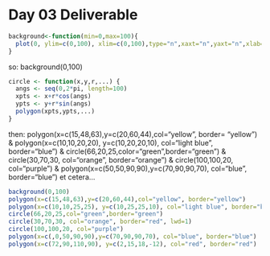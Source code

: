 Day 03 Deliverable
===============================================

```r
background<-function(min=0,max=100){
  plot(0, ylim=c(0,100), xlim=c(0,100),type="n",xaxt="n",yaxt="n",xlab="",ylab="",bty="n",asp=1)
}
```
 so: background(0,100)
 
```r
circle <- function(x,y,r,...) {
  angs <- seq(0,2*pi, length=100)
  xpts <- x+r*cos(angs)
  ypts <- y+r*sin(angs) 
  polygon(xpts,ypts,...)
}
```

then: 
      polygon(x=c(15,48,63),y=c(20,60,44),col="yellow", border= "yellow")
              &
      polygon(x=c(10,10,20,20), y=c(10,20,20,10), col="light blue", border="blue")
              &
      circle(66,20,25,color="green",border="green")
              &
      circle(30,70,30, col="orange", border="orange")
              &
      circle(100,100,20, col="purple")
              &
      polygon(x=c(50,50,90,90),y=c(70,90,90,70), col="blue", border="blue")
              et cetera...
      
      
```r
background(0,100)
polygon(x=c(15,48,63),y=c(20,60,44),col="yellow", border="yellow")
polygon(x=c(10,10,25,25), y=c(10,25,25,10), col="light blue", border="blue", lwd=4)
circle(66,20,25,col="green",border="green")
circle(30,70,30, col="orange", border="red", lwd=1)
circle(100,100,20, col="purple")
polygon(x=c(,0,50,90,90),y=c(70,90,90,70), col="blue", border="blue")
polygon(x=c(72,90,110,90), y=c(2,15,18,-12), col="red", border="red")
```
